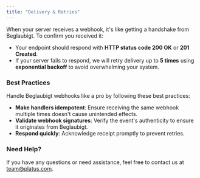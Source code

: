 ```yaml
---
title: "Delivery & Retries"
---
```


When your server receives a webhook, it's like getting a handshake from Beglaubigt. To confirm you received it:

- Your endpoint should respond with **HTTP status code 200 OK** or **201 Created**.
- If your server fails to respond, we will retry delivery up to **5 times** using **exponential backoff** to avoid overwhelming your system.

### Best Practices

Handle Beglaubigt webhooks like a pro by following these best practices:

- **Make handlers idempotent**: Ensure receiving the same webhook multiple times doesn't cause unintended effects.
- **Validate webhook signatures**: Verify the event's authenticity to ensure it originates from Beglaubigt.
- **Respond quickly**: Acknowledge receipt promptly to prevent retries.

### Need Help?

If you have any questions or need assistance, feel free to contact us at [team@platus.com](mailto:team@platus.com).
